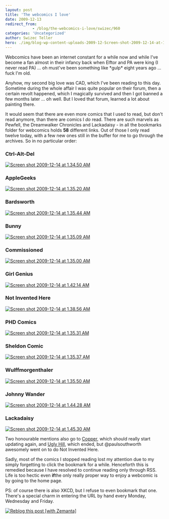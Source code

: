 ```yaml
---
layout: post
title: 'The webcomics I love'
date: 2009-12-13
redirect_from: 
            - /blog/the-webcomics-i-love/swizec/960
categories: 'Uncategorized'
author: Swizec Teller
hero: ./img/blog-wp-content-uploads-2009-12-Screen-shot-2009-12-14-at-1.34.50-AM.png
---
```

Webcomics have been an internet constant for a while now and while I've become a fan almost in their infancy back when Elftor and PA were king (I never read PA) ... oh must've been something like \*gulp\* eight years ago ... fuck I'm old.



Anyhow, my second big love was CAD, which I've been reading to this day. Sometime during the whole affair I was quite popular on their forum, then a certain revolt happened, which I magically survived and then I got banned a few months later ... oh well. But I loved that forum, learned a lot about painting there.



It would seem that there are even more comics that I used to read, but don't read anymore, than there are comics I _do_ read. There are such marvels as Pewfell, the Dreamwalker Chronicles and Lackadaisy - in all the bookmarks folder for webcomics holds **58** different links. Out of those I only read twelve today, with a few new ones still in the buffer for me to go through the archives. So in no particular order:

### Ctrl-Alt-Del

[![Screen shot 2009-12-14 at 1.34.50 AM](./img/blog-wp-content-uploads-2009-12-Screen-shot-2009-12-14-at-1.34.50-AM.png "Ctrl Alt Del")](http://www.cad-comic.com/)



### AppleGeeks

[![Screen shot 2009-12-14 at 1.35.20 AM](./img/blog-wp-content-uploads-2009-12-Screen-shot-2009-12-14-at-1.35.20-AM.png "Applegeeks")](http://www.applegeeks.com/)



### Bardsworth

[![Screen shot 2009-12-14 at 1.35.44 AM](./img/blog-wp-content-uploads-2009-12-Screen-shot-2009-12-14-at-1.35.44-AM.png "Bardsworth")](http://www.bardsworth.com/)



### Bunny

[![Screen shot 2009-12-14 at 1.35.09 AM](./img/blog-wp-content-uploads-2009-12-Screen-shot-2009-12-14-at-1.35.09-AM.png "Bunny")](http://www.frozenreality.co.uk/comic/bunny/)



### Commissioned

[![Screen shot 2009-12-14 at 1.35.00 AM](./img/blog-wp-content-uploads-2009-12-Screen-shot-2009-12-14-at-1.35.00-AM.png "Commissioned")](http://www.commissionedcomic.com/)



### Girl Genius

[![Screen shot 2009-12-14 at 1.42.14 AM](./img/blog-wp-content-uploads-2009-12-Screen-shot-2009-12-14-at-1.42.14-AM.png "Girl Genius")](http://www.girlgeniusonline.com/)



### Not Invented Here

[![Screen shot 2009-12-14 at 1.38.56 AM](./img/blog-wp-content-uploads-2009-12-Screen-shot-2009-12-14-at-1.38.56-AM.png "Not Invented Here")](http://notinventedhe.re/)



### PHD Comics

[![Screen shot 2009-12-14 at 1.35.31 AM](./img/blog-wp-content-uploads-2009-12-Screen-shot-2009-12-14-at-1.35.31-AM.png "PHD Comics")](http://www.phdcomics.com/comics.php)



### Sheldon Comic

[![Screen shot 2009-12-14 at 1.35.37 AM](./img/blog-wp-content-uploads-2009-12-Screen-shot-2009-12-14-at-1.35.37-AM.png "Sheldon Comic")](http://www.sheldoncomics.com/)



### Wulffmorgenthaler

[![Screen shot 2009-12-14 at 1.35.50 AM](./img/blog-wp-content-uploads-2009-12-Screen-shot-2009-12-14-at-1.35.50-AM.png "Wulffmorgenthaler")](http://www.wulffmorgenthaler.com/default.aspx)



### Johnny Wander

[![Screen shot 2009-12-14 at 1.44.28 AM](./img/blog-wp-content-uploads-2009-12-Screen-shot-2009-12-14-at-1.44.28-AM.png "Johnny Wander")](http://www.johnnywander.com/)



### Lackadaisy

[![Screen shot 2009-12-14 at 1.45.30 AM](./img/blog-wp-content-uploads-2009-12-Screen-shot-2009-12-14-at-1.45.30-AM.png "Lackadaisy")](http://lackadaisycats.com/index.php)



Two honourable mentions also go to [Copper](http://www.boltcity.com/), which should really start updating again, and [Ugly Hill](http://uglyhill.com/), which ended, but @paulsouthworth awesomely went on to do Not Invented Here.



Sadly, most of the comics I stopped reading lost my attention due to my simply forgetting to click the bookmark for a while. Henceforth this is remedied because I have resolved to continue reading only through RSS. Life is too hectic even **if**the only really proper way to enjoy a webcomic is by going to the home page.



PS: of course there is also XKCD, but I refuse to even bookmark that one. There's a special charm in entering the URL by hand every Monday, Wednesday and Friday.

[![Reblog this post \[with Zemanta\]](http://img.zemanta.com/reblog_e.png?x-id=29634916-1c04-4f1d-a800-88d226ebefed)](http://reblog.zemanta.com/zemified/29634916-1c04-4f1d-a800-88d226ebefed/ "Reblog this post \[with Zemanta]")